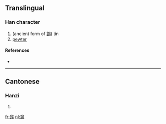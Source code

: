 ==Translingual==

===Han character===
{{Han char|rn=9|rad=人|as=24|sn=26|four=|canj=人尸尸人 (OSSO)}}

# (ancient form of [[錫]]) tin
# [[pewter]]

====References====
* {{Han ref|kx=0122.120|uh=34AA|ud=13482}}

----

==Cantonese==

===Hanzi===
{{yue-hanzi|jyut=|y=sek3}}

# {{defn|Cantonese}}

[[fr:㒪]]
[[nl:㒪]]